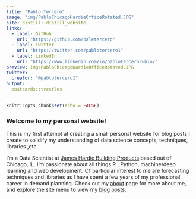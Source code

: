 ```yaml
---
title: "Pablo Tercero"
image: "img/PabloChicagoHardieOfficeRotated.JPG"
site: distill::distill_website
links:
  - label: GitHub
    url: "https://github.com/baletercero"
  - label: Twitter
    url: "https://twitter.com/pablotercero1"
  - label: LinkedIn
    url: "https://www.linkedin.com/in/pablotercerorubio/"
preview: img/PabloChicagoHardieOfficeRotated.JPG
twitter:
  creator: "@pablotercero1"
output:
  postcards::trestles
---
```


```r
knitr::opts_chunk$set(echo = FALSE)
```

### Welcome to my personal website!

This is my first attempt at creating a small personal website for 
blog posts I create to solidify my understanding of data science concepts, techniques, libraries ,etc...

I'm a Data Scientist at [James Hardie Building Products](https://www.jameshardie.com/) based out of Chicago, IL. I'm passionate about all things R , Python, machine/deep learning and web development. Of particular interest to me are forecasting techniques and libraries as I have spent a few years of my professional career in demand planning. 
Check out my [about](about.html) page for more about me, and explore the site menu to view my [blog posts](blog.html).